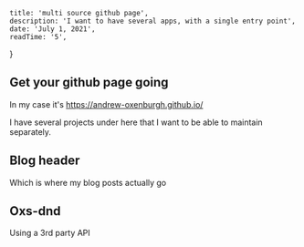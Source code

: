 
    title: 'multi source github page',
    description: 'I want to have several apps, with a single entry point',
    date: 'July 1, 2021',
    readTime: '5',
}


## Get your github page going

In my case it's https://andrew-oxenburgh.github.io/

I have several projects under here that I want to be able to maintain separately.

## Blog header

Which is where my blog posts actually go

## Oxs-dnd

Using a 3rd party API
